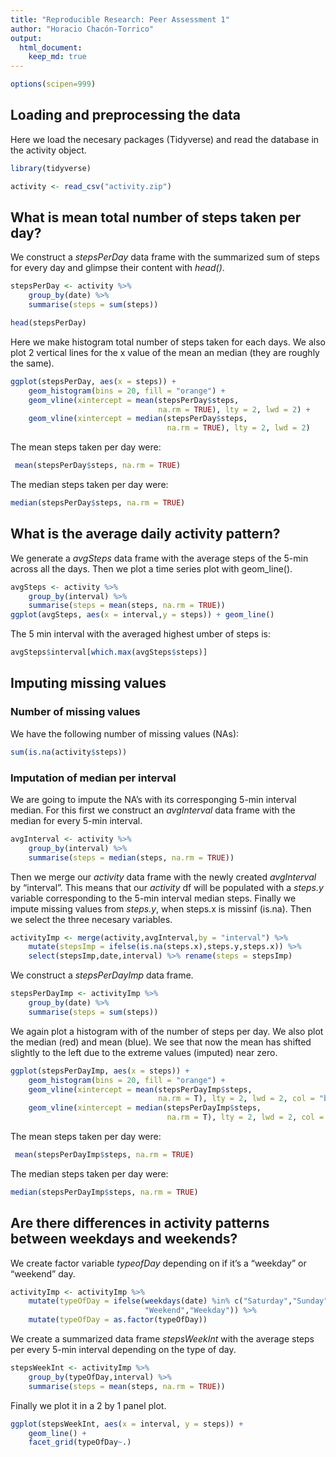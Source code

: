 ```yaml
---
title: "Reproducible Research: Peer Assessment 1"
author: "Horacio Chacón-Torrico"
output: 
  html_document:
    keep_md: true
---
```


```r
options(scipen=999)
```


## Loading and preprocessing the data

Here we load the necesary packages (Tidyverse) and read the database in the activity object.

```r
library(tidyverse)

activity <- read_csv("activity.zip")

```


## What is mean total number of steps taken per day?

We construct a *stepsPerDay* data frame with the summarized sum of steps for every day and glimpse their content with *head()*.

```r
stepsPerDay <- activity %>% 
    group_by(date) %>% 
    summarise(steps = sum(steps))

head(stepsPerDay)
```

Here we make histogram total number of steps taken for each days. We also plot 2 vertical lines for the x value of the mean an median (they are roughly the same).

```r
ggplot(stepsPerDay, aes(x = steps)) + 
    geom_histogram(bins = 20, fill = "orange") +
    geom_vline(xintercept = mean(stepsPerDay$steps, 
                                 na.rm = TRUE), lty = 2, lwd = 2) +
    geom_vline(xintercept = median(stepsPerDay$steps, 
                                   na.rm = TRUE), lty = 2, lwd = 2)
```

The mean steps taken per day were:

```r
 mean(stepsPerDay$steps, na.rm = TRUE)
```

The median steps taken per day were:

```r
median(stepsPerDay$steps, na.rm = TRUE)
```


## What is the average daily activity pattern?

We generate a *avgSteps* data frame with the average steps of the 5-min across all the days. Then we plot a time series plot with geom_line(). 

```r
avgSteps <- activity %>% 
    group_by(interval) %>% 
    summarise(steps = mean(steps, na.rm = TRUE))
ggplot(avgSteps, aes(x = interval,y = steps)) + geom_line()
```

The 5 min interval with the averaged highest umber of steps is:

```r
avgSteps$interval[which.max(avgSteps$steps)]
```

## Imputing missing values

### Number of missing values

We have the following number of missing values (NAs):

```r
sum(is.na(activity$steps))
```
### Imputation of median per interval

We are going to impute the NA's with its corresponging 5-min interval median. For this first we construct an *avgInterval* data frame with the median for every 5-min interval.

```r
avgInterval <- activity %>% 
    group_by(interval) %>% 
    summarise(steps = median(steps, na.rm = TRUE))
```

Then we merge our *activity* data frame with the newly created *avgInterval* by "interval". This means that our *activity* df will be populated with a *steps.y* variable corresponding to the 5-min interval median steps. Finally we impute missing values from *steps.y*, when steps.x is missinf (is.na). Then we select the three necesary variables.

```r
activityImp <- merge(activity,avgInterval,by = "interval") %>% 
    mutate(stepsImp = ifelse(is.na(steps.x),steps.y,steps.x)) %>% 
    select(stepsImp,date,interval) %>% rename(steps = stepsImp)
```

We construct a *stepsPerDayImp* data frame.

```r
stepsPerDayImp <- activityImp %>% 
    group_by(date) %>% 
    summarise(steps = sum(steps))
```

We again plot a histogram with of the number of steps per day. We also plot the median (red) and mean (blue). We see that now the mean has shifted slightly to the left due to the extreme values (imputed) near zero.

```r
ggplot(stepsPerDayImp, aes(x = steps)) + 
    geom_histogram(bins = 20, fill = "orange") +
    geom_vline(xintercept = mean(stepsPerDayImp$steps, 
                                 na.rm = T), lty = 2, lwd = 2, col = "blue") +
    geom_vline(xintercept = median(stepsPerDayImp$steps, 
                                   na.rm = T), lty = 2, lwd = 2, col = "red")
```


The mean steps taken per day were:

```r
 mean(stepsPerDayImp$steps, na.rm = TRUE)
```

The median steps taken per day were:

```r
median(stepsPerDayImp$steps, na.rm = TRUE)
```



## Are there differences in activity patterns between weekdays and weekends?

We create factor variable *typeofDay* depending on if it's a "weekday" or "weekend" day.

```r
activityImp <- activityImp %>% 
    mutate(typeOfDay = ifelse(weekdays(date) %in% c("Saturday","Sunday"),
                              "Weekend","Weekday")) %>% 
    mutate(typeOfDay = as.factor(typeOfDay))
```

We create a summarized data frame *stepsWeekInt* with the average steps per every 5-min interval depending on the type of day.

```r
stepsWeekInt <- activityImp %>% 
    group_by(typeOfDay,interval) %>% 
    summarise(steps = mean(steps, na.rm = TRUE))
```

Finally we plot it in a 2 by 1 panel plot.

```r
ggplot(stepsWeekInt, aes(x = interval, y = steps)) + 
    geom_line() +
    facet_grid(typeOfDay~.)
```

